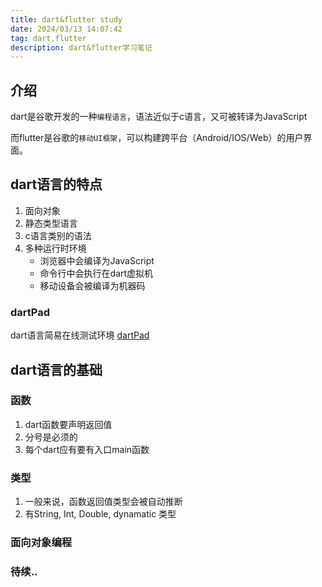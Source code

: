 ```yaml
---
title: dart&flutter study
date: 2024/03/13 14:07:42
tag: dart,flutter
description: dart&flutter学习笔记
---
```


## 介绍
dart是谷歌开发的一种`编程语言`，语法近似于c语言，又可被转译为JavaScript

而flutter是谷歌的`移动UI框架`，可以构建跨平台（Android/IOS/Web）的用户界面。

## dart语言的特点
1. 面向对象
2. 静态类型语言
3. c语言类别的语法
4. 多种运行时环境
   - 浏览器中会编译为JavaScript
   - 命令行中会执行在dart虚拟机
   - 移动设备会被编译为机器码

### dartPad
dart语言简易在线测试环境
[dartPad](https://dartpad.dev/)

## dart语言的基础

### 函数

1. dart函数要声明返回值
2. 分号是必须的
3. 每个dart应有要有入口main函数

### 类型

1. 一般来说，函数返回值类型会被自动推断
2. 有String, Int, Double, dynamatic 类型

### 面向对象编程

### 待续..

